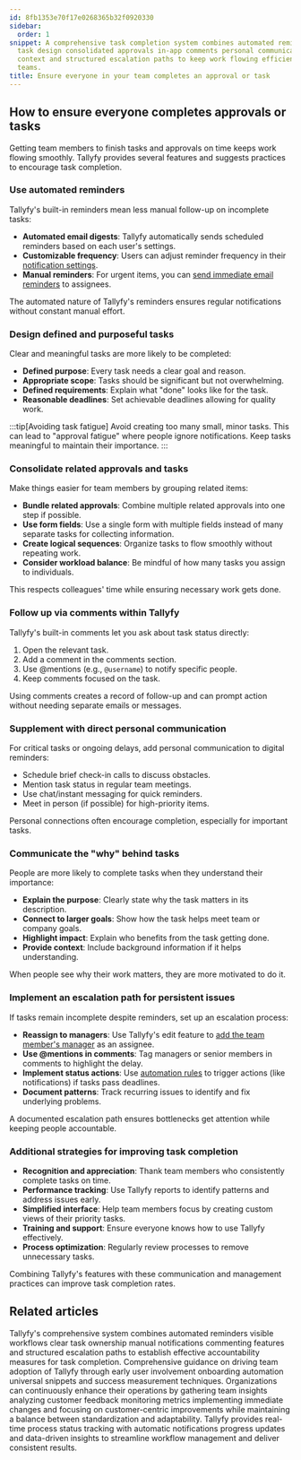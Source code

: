 ```yaml
---
id: 8fb1353e70f17e0268365b32f0920330
sidebar:
  order: 1
snippet: A comprehensive task completion system combines automated reminders clear
  task design consolidated approvals in-app comments personal communication meaningful
  context and structured escalation paths to keep work flowing efficiently through
  teams.
title: Ensure everyone in your team completes an approval or task
---
```


## How to ensure everyone completes approvals or tasks

Getting team members to finish tasks and approvals on time keeps work flowing smoothly. Tallyfy provides several features and suggests practices to encourage task completion.

### Use automated reminders

Tallyfy's built-in reminders mean less manual follow-up on incomplete tasks:

- **Automated email digests**: Tallyfy automatically sends scheduled reminders based on each user's settings.
- **Customizable frequency**: Users can adjust reminder frequency in their [notification settings](/products/pro/settings/personal-settings/how-can-i-manage-email-notifications-in-tallyfy/).
- **Manual reminders**: For urgent items, you can [send immediate email reminders](/products/pro/tracking-and-tasks/tasks/how-can-i-send-email-reminders-in-tallyfy/) to assignees.

The automated nature of Tallyfy's reminders ensures regular notifications without constant manual effort.

### Design defined and purposeful tasks

Clear and meaningful tasks are more likely to be completed:

- **Defined purpose**: Every task needs a clear goal and reason.
- **Appropriate scope**: Tasks should be significant but not overwhelming.
- **Defined requirements**: Explain what "done" looks like for the task.
- **Reasonable deadlines**: Set achievable deadlines allowing for quality work.

:::tip[Avoiding task fatigue]
Avoid creating too many small, minor tasks. This can lead to "approval fatigue" where people ignore notifications. Keep tasks meaningful to maintain their importance.
:::

### Consolidate related approvals and tasks

Make things easier for team members by grouping related items:

- **Bundle related approvals**: Combine multiple related approvals into one step if possible.
- **Use form fields**: Use a single form with multiple fields instead of many separate tasks for collecting information.
- **Create logical sequences**: Organize tasks to flow smoothly without repeating work.
- **Consider workload balance**: Be mindful of how many tasks you assign to individuals.

This respects colleagues' time while ensuring necessary work gets done.

### Follow up via comments within Tallyfy

Tallyfy's built-in comments let you ask about task status directly:

1. Open the relevant task.
2. Add a comment in the comments section.
3. Use \@mentions (e.g., `@username`) to notify specific people.
4. Keep comments focused on the task.

Using comments creates a record of follow-up and can prompt action without needing separate emails or messages.

### Supplement with direct personal communication

For critical tasks or ongoing delays, add personal communication to digital reminders:

- Schedule brief check-in calls to discuss obstacles.
- Mention task status in regular team meetings.
- Use chat/instant messaging for quick reminders.
- Meet in person (if possible) for high-priority items.

Personal connections often encourage completion, especially for important tasks.

### Communicate the "why" behind tasks

People are more likely to complete tasks when they understand their importance:

- **Explain the purpose**: Clearly state why the task matters in its description.
- **Connect to larger goals**: Show how the task helps meet team or company goals.
- **Highlight impact**: Explain who benefits from the task getting done.
- **Provide context**: Include background information if it helps understanding.

When people see why their work matters, they are more motivated to do it.

### Implement an escalation path for persistent issues

If tasks remain incomplete despite reminders, set up an escalation process:

- **Reassign to managers**: Use Tallyfy's edit feature to [add the team member's manager](/products/pro/tracking-and-tasks/tasks/edit-task/how-can-i-assign-members-to-tasks-in-tallyfy/) as an assignee.
- **Use \@mentions in comments**: Tag managers or senior members in comments to highlight the delay.
- **Implement status actions**: Use [automation rules](/products/pro/documenting/templates/automations/actions/status-actions/) to trigger actions (like notifications) if tasks pass deadlines.
- **Document patterns**: Track recurring issues to identify and fix underlying problems.

A documented escalation path ensures bottlenecks get attention while keeping people accountable.

### Additional strategies for improving task completion

- **Recognition and appreciation**: Thank team members who consistently complete tasks on time.
- **Performance tracking**: Use Tallyfy reports to identify patterns and address issues early.
- **Simplified interface**: Help team members focus by creating custom views of their priority tasks.
- **Training and support**: Ensure everyone knows how to use Tallyfy effectively.
- **Process optimization**: Regularly review processes to remove unnecessary tasks.

Combining Tallyfy's features with these communication and management practices can improve task completion rates.


## Related articles
<CardGrid>
<LinkTitleCard header="<b>How To > Make people accountable for tasks</b>" href="/products/pro/tutorials/how-to/make-people-accountable-for-tasks/" > Tallyfy's comprehensive system combines automated reminders visible workflows clear task ownership manual notifications commenting features and structured escalation paths to establish effective accountability measures for task completion. </LinkTitleCard>
<LinkTitleCard header="<b>Miscellaneous > Support</b>" href="/products/pro/miscellaneous/support/" > Comprehensive guidance on driving team adoption of Tallyfy through early user involvement onboarding automation universal snippets and success measurement techniques. </LinkTitleCard>
<LinkTitleCard header="<b>How To > Improve processes effectively</b>" href="/products/pro/tutorials/how-to/improve-processes-effectively/" > Organizations can continuously enhance their operations by gathering team insights analyzing customer feedback monitoring metrics implementing immediate changes and focusing on customer-centric improvements while maintaining a balance between standardization and adaptability. </LinkTitleCard>
<LinkTitleCard header="<b>Features > Real time status</b>" href="/products/pro/tutorials/features/real-time-status/" > Tallyfy provides real-time process status tracking with automatic notifications progress updates and data-driven insights to streamline workflow management and deliver consistent results. </LinkTitleCard>
</CardGrid>